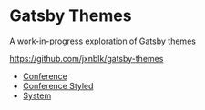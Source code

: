 
# Gatsby Themes

A work-in-progress exploration of Gatsby themes

https://github.com/jxnblk/gatsby-themes


- [Conference](/examples/conf)
- [Conference Styled](/examples/conf-styled)
- [System](/examples/system)

[mdx]: https://mdxjs.com
[emotion]: https://emotion.sh
[styled-system]: https://styled-system.com
[styled system]: https://styled-system.com
